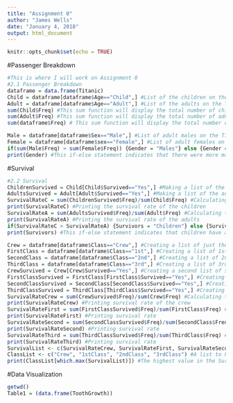 ```yaml
---
title: "Assignment 0"
author: "James Wells"
date: "January 4, 2018"
output: html_document
---
```


```r
knitr::opts_chunk$set(echo = TRUE)
```

#Passenger Breakdown
```r
#This is where I will work on Assignment 0
#2.1 Passenger Breakdown
dataframe = data.frame(Titanic) 
Child = dataframe[dataframe$Age=="Child",] #List of the children on the Titanic
Adult = dataframe[dataframe$Age=="Adult",] #List of the adults on the Titanic
sum(Child$Freq) #This sum function will display the total number of children on the Titanic
sum(Adult$Freq) #This sum function will display the total number of adults on the Titanic
sum(dataframe$Freq) # This sum function will display the total number of people on the Titanic

Male = dataframe[dataframe$Sex=="Male",] #List of adult males on the Titanic
Female = dataframe[dataframe$sex=="Female",] #List of adult females on the Titanic
if(sum(Male$Freq) > sum(Female$Freq)) {Gender = "Males"} else {Gender = "Females"}
print(Gender) #This if-else statement indicates that there were more males on the Titanic
```
#Survival
```r
#2.2 Survival
ChildrenSurvived = Child[Child$Survived=="Yes",] #Making a list of the children who survived
AdultsSurvived = Adult[Adult$Survived=="Yes",] #Making a list of the adults who survived
SurvivalRateC = sum(ChildrenSurvived$Freq)/sum(Child$Freq) #Calculating the survival rate of children on the Titanic
print(SurvivalRateC) #Printing the survival rate of the children
SurvivalRateA = sum(AdultsSurvived$Freq)/sum(Adult$Freq) #Calculating the survival rate of the adults on the Titanic
print(SurvivalRateA) #Printing the survival rate of the adults
if(SurvivalRateC > SurvivalRateA) {Survivors = "Children"} else {Survivors = "Adults"}
print(Survivors) #This if-else statement indicates that children have a higher survival rate

Crew = dataframe[dataframe$Class=="Crew",] #Creating a list of just the crew
FirstClass = dataframe[dataframe$Class=="1st",] #Creating a list of 1st class passengers 
SecondClass = dataframe[dataframe$Class=="2nd",] #Creating a list of 2nd class passengers
ThirdClass = dataframe[dataframe$Class=="3rd",] #Creating a list of 3rd class passengers
CrewSurvived = Crew[Crew$Survived=="Yes",] #Creating a second list of survived crew members
FirstClassSurvived = FirstClass[FirstClass$Survived=="Yes",] #Creating a second list of survived 1st class passengers
SecondClassSurvived = SecondClass[SecondClass$Survived=="Yes",] #Creating a second list of survived 2nd class passengers
ThirdClassSurvived = ThirdClass[ThirdClass$Survived=="Yes",] #Creating a second list of 3rd class passengers
SurvivalRateCrew = sum(CrewSurvived$Freq)/sum(Crew$Freq) #Calculating the crew members' survival rate
print(SurvivalRateCrew) #Printing survival rate of the crew
SurvivalRateFirst = sum(FirstClassSurvived$Freq)/sum(FirstClass$Freq) #Calculating the 1st class passengers' survival rate
print(SurvivalRateFirst) #Printing survival rate
SurvivalRateSecond = sum(SecondClassSurvived$Freq)/sum(SecondClass$Freq) #Calculating the 2nd class passengers' survival rate
print(SurvivalRateSecond) #Printing survival rate
SurvivalRateThird = sum(ThirdClassSurvived$Freq)/sum(ThirdClass$Freq) #Calculating the 3rd class passengers' survival rate
print(SurvivalRateThird) #Printing survival rate
SurvivalList <- c(SurvivalRateCrew, SurvivalRateFirst, SurvivalRateSecond, SurvivalRateThird) #A list to compile the 4 survival rates
ClassList <- c("Crew", "1stClass", "2ndClass", "3rdClass") #A list to hold the names of the 4 classes in the same order as the SurvivalList
print(ClassList[which.max(SurvivalList)]) #The highest value in the SurvivalList will be used to print the name of from the ClassList using the which.max function

```
#Data Visualization
```r
getwd()
Table1 = (data.frame(ToothGrowth))
```



